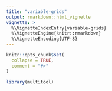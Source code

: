 ```yaml
---
title: "variable-grids"
output: rmarkdown::html_vignette
vignette: >
  %\VignetteIndexEntry{variable-grids}
  %\VignetteEngine{knitr::rmarkdown}
  %\VignetteEncoding{UTF-8}
---
```


```r
knitr::opts_chunk$set(
  collapse = TRUE,
  comment = "#>"
)
```

```r
library(multitool)
```

